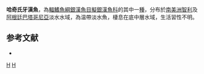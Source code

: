 {{Speciesbox 
| status = NE
| status_system = IUCN3.1
| taxon = Odontesthes hatcheri 
| authority =  [[Eigenmann|Eigenmann]], 1909
| synonyms = *''Menidia hatcheri '', Eigenmann, 1909 
*''Austroatherina hatcheri '', Eigenmann, 1909 
*''Patagonina hatcheri '', Lahille, 1929 
*''Basilichthys hatcheri andinus'', Lahille, 1929 
}}
'''哈奇氏牙漢魚'''，為[[輻鰭魚綱|輻鰭魚綱]][[銀漢魚目|銀漢魚目]][[擬銀漢魚科|擬銀漢魚科]]的其中一[[種|種]]，分布於[[南美洲|南美洲]][[智利|智利]]及[[阿根廷|阿根廷]][[巴塔哥尼亞|巴塔哥尼亞]]淡水水域，為温帶淡水魚，棲息在底中層水域，生活習性不明。

==参考文献==
*{{FishBase_species|genus=Odontesthes|species=hatcheri|year=2016|month=2}}

{{Taxonbar|from=Q5762181}}

[[Category:牙漢魚屬|H]]
[[Category:1909年描述的鱼类|H]]

{{魚類小作品}}